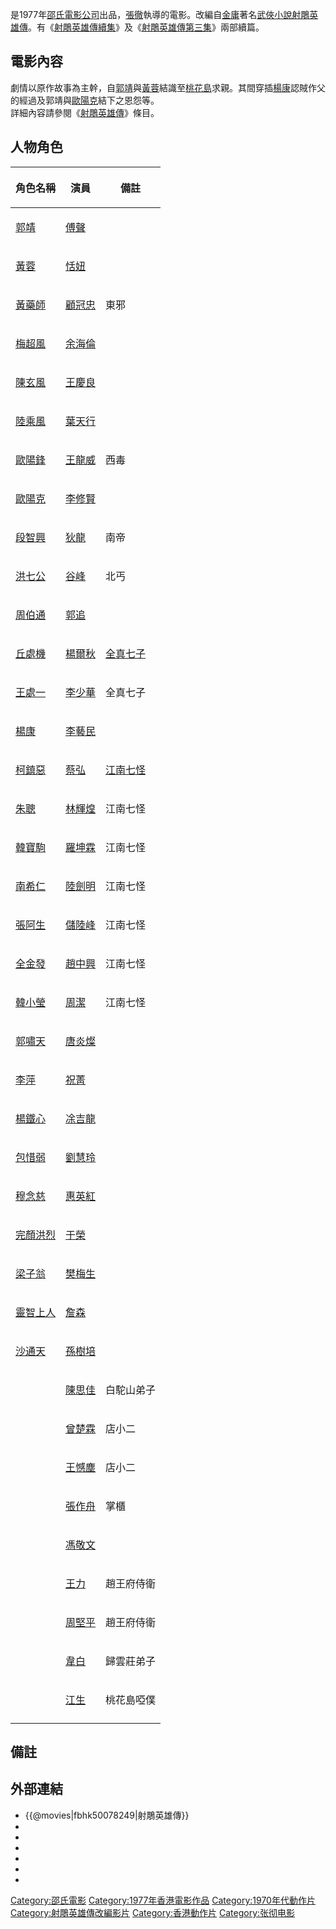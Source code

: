{{Otheruses|射鵰英雄傳 (消歧義)}}
{{Infobox Film
| name               = 射鵰英雄傳
| original_name      = ''{{lang|en|The Brave Archer}}''
| image              = The Brave Archer.jpg
| image_size         = 
| caption            = 
| director           = [[張徹|張徹]]
| producer           = [[邵仁枚|邵仁枚]]
| producer_2         = [[方逸華|方逸華]]、陳列
| writer             = [[倪匡|倪匡]]
| based_on            = [[金庸|金庸]]
| narrator           = 
| starring           = [[傅聲|傅聲]] <br> [[恬妞|恬妞]] <br> [[谷峰|谷峰]] <br> [[惠英紅|惠英紅]] <br> [[顧冠忠|顧冠忠]] <br> [[李修賢|李修賢]]
| music              = [[陳勳奇|陳永煜]]
| cinematography     = [[龔幕鐸|龔幕鐸]]
| editing            = [[姜興隆|姜興隆]]
| production_company = [[邵氏公司|邵氏兄弟（香港）有限公司]]
| distributor        = [[邵氏公司|邵氏兄弟（香港）有限公司]]
| released           = {{HKG-1959}}：{{film date|1977|7|30}}<br>{{ITA}}：{{start date|1980}}<br>{{PHI}}[[達沃|達沃]]：{{start date|1980|3|25}}<br>{{USA}}：{{start date|1983|6}}
| runtime            = 117分鈡
| country            = {{英屬香港電影}}
| language           = 粤語
| budget             = 
| gross              = HK $1,540,867<ref>[http://www.angelfire.com/home/bobic/HK_Movies/HK/hk1977c-b5.htm 香港電影票房 1977 〔華語電影〕]，〈香港電影票房全紀錄〉</ref>
| preceded_by        = 
| followed_by        = [[射鵰英雄傳續集|射鵰英雄傳續集]] <br> [[射鵰英雄傳第三集|射鵰英雄傳第三集]]
| website            = 
| amg_id             = 1:126837
| imdb_id            = tt0078249
}}

{{engname|《射鵰英雄傳》|''The Brave Archer''}}是1977年[[邵氏電影公司|邵氏電影公司]]出品，[[張徹|張徹]]執導的電影。改編自[[金庸|金庸]]著名[[武俠小說|武俠小說]][[射鵰英雄傳|射鵰英雄傳]]。有《[[射鵰英雄傳續集|射鵰英雄傳續集]]》及《[[射鵰英雄傳第三集|射鵰英雄傳第三集]]》兩部續篇。

== 電影內容 ==

劇情以原作故事為主幹，自[[郭靖|郭靖]]與[[黃蓉|黃蓉]]結識至[[桃花島_(門派)|桃花島]]求親。其間穿插[[楊康|楊康]]認賊作父的經過及郭靖與[[歐陽克|歐陽克]]結下之恩怨等。 <br> 詳細內容請參閱《[[射鵰英雄傳|射鵰英雄傳]]》條目。

== 人物角色 ==
{| class="wikitable" 
|- 
! 角色名稱 || 演員 || 備註
|- 
| [[郭靖|郭靖]] || [[傅聲|傅聲]] || 
|- 
| [[黃蓉|黃蓉]] || [[恬妞|恬妞]] || 
|- 
| [[黃藥師|黃藥師]] || [[顧冠忠|顧冠忠]] || 東邪
|- 
| [[梅超風|梅超風]] || [[余海倫|余海倫]] || 
|- 
| [[陳玄風|陳玄風]] || [[王慶良|王慶良]] ||
|- 
| [[陸乘風|陸乘風]] || [[葉天行|葉天行]] ||
|- 
| [[歐陽鋒|歐陽鋒]] || [[王龍威|王龍威]] || 西毒
|- 
| [[歐陽克|歐陽克]] || [[李修賢|李修賢]] || 
|- 
| [[段智興_(金庸)|段智興]] || [[狄龍|狄龍]] || 南帝
|- 
| [[洪七公|洪七公]] || [[谷峰|谷峰]] || 北丐
|- 
| [[周伯通|周伯通]] || [[郭追|郭追]] || 
|- 
| [[丘處機|丘處機]] || [[楊雄|楊爾秋]] || [[全真七子|全真七子]]
|- 
| [[王處一|王處一]] || [[李少華|李少華]] || 全真七子
|- 
| [[楊康|楊康]] || [[李藝民|李藝民]] || 
|- 
| [[柯鎮惡|柯鎮惡]] || [[蔡弘|蔡弘]] || [[江南七怪|江南七怪]]
|- 
| [[朱聰|朱聰]] || [[林輝煌|林輝煌]] || 江南七怪
|- 
| [[韓寶駒|韓寶駒]] || [[羅莽|羅坤霖]] || 江南七怪
|- 
| [[南希仁|南希仁]] || [[陸劍明|陸劍明]] || 江南七怪
|- 
| [[張阿生|張阿生]] || [[鹿峰|儲陸峰]] || 江南七怪
|- 
| [[全金發|全金發]] || [[趙中興|趙中興]] || 江南七怪
|- 
| [[韓小瑩|韓小瑩]] || [[周潔|周潔]] || 江南七怪
|- 
| [[郭嘯天|郭嘯天]] || [[唐炎燦|唐炎燦]] || 
|- 
| [[李萍_(射鵰英雄傳)|李萍]] || [[祝菁|祝菁]] || 
|- 
| [[楊鐵心|楊鐵心]] || [[狄威|凃吉龍]] || 
|- 
| [[包惜弱|包惜弱]] || [[劉慧玲|劉慧玲]] || 
|- 
| [[穆念慈|穆念慈]] || [[惠英紅|惠英紅]] || 
|- 
| [[完顏洪烈|完顏洪烈]] || [[于榮|于榮]] || 
|- 
| [[梁子翁|梁子翁]] || [[樊梅生|樊梅生]] || 
|- 
| [[靈智上人|靈智上人]] || [[詹森_(演員)|詹森]] || 
|- 
| [[沙通天|沙通天]] || [[孫樹培|孫樹培]] || 
|- 
|  || [[陳思佳|陳思佳]] || 白駝山弟子
|- 
|  || [[曾楚霖|曾楚霖]] || 店小二
|- 
|  || [[王憾塵|王憾塵]] || 店小二
|- 
|  || [[張作舟|張作舟]] || 掌櫃
|- 
|  || [[馮敬文|馮敬文]] || 
|- 
|  || [[王力|王力]] || 趙王府侍衛
|- 
|  || [[周堅平|周堅平]] || 趙王府侍衛
|- 
|  || [[韋白|韋白]] || 歸雲莊弟子
|- 
|  || [[江生|江生]] || 桃花島啞僕
|- 
|}

== 備註 ==
<references/>

== 外部連結 ==
*{{@movies|fbhk50078249|射鵰英雄傳}}
*{{hkmdb title|5811|射鵰英雄傳}}
*{{douban|title=射鵰英雄傳}}
*{{Mtime|21992|射鵰英雄傳}}
*{{Amg movie|126837|射鵰英雄傳}}
*{{rotten-tomatoes|brave_archer_part_1|射鵰英雄傳}}
*{{imdb title|0078249|射鵰英雄傳}}

{{張徹}}
{{射鵰三部曲}}
[[Category:邵氏電影|Category:邵氏電影]] 
[[Category:1977年香港電影作品|Category:1977年香港電影作品]]
[[Category:1970年代動作片|Category:1970年代動作片]]
[[Category:射鵰英雄傳改編影片|Category:射鵰英雄傳改編影片]]
[[Category:香港動作片|Category:香港動作片]]
[[Category:张彻电影|Category:张彻电影]]